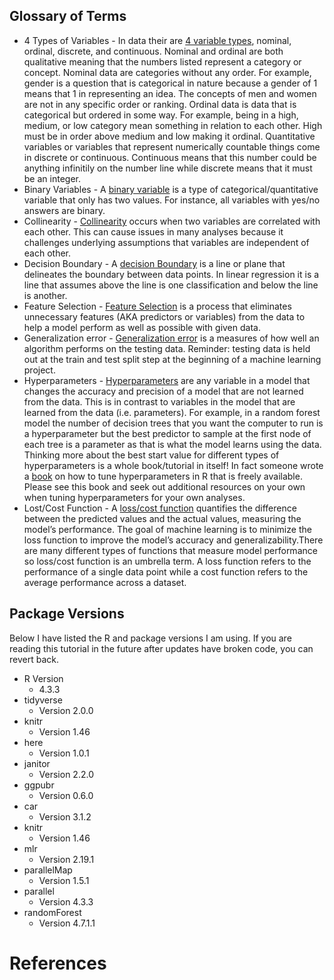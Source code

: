 ## Glossary of Terms

-   4 Types of Variables <a id="variables"></a> - In data their are [4 variable types](https://www.mygreatlearning.com/blog/types-of-data//), nominal, ordinal, discrete, and continuous. Nominal and ordinal are both qualitative meaning that the numbers listed represent a category or concept. Nominal data are categories without any order. For example, gender is a question that is categorical in nature because a gender of 1 means that 1 in representing an idea. The concepts of men and women are not in any specific order or ranking. Ordinal data is data that is categorical but ordered in some way. For example, being in a high, medium, or low category mean something in relation to each other. High must be in order above medium and low making it ordinal. Quantitative variables or variables that represent numerically countable things come in discrete or continuous. Continuous means that this number could be anything infinitily on the number line while discrete means that it must be an integer.
-   Binary Variables <a id="binary"></a> - A [binary variable](https://www.learndatasci.com/glossary/binary-variable/) is a type of categorical/quantitative variable that only has two values. For instance, all variables with yes/no answers are binary.
-   Collinearity <a id="collinearity"></a> - [Collinearity](https://www.stratascratch.com/blog/a-beginner-s-guide-to-collinearity-what-it-is-and-how-it-affects-our-regression-model/) occurs when two variables are correlated with each other. This can cause issues in many analyses because it challenges underlying assumptions that variables are independent of each other.
-   Decision Boundary <a id="db"></a> - A [decision Boundary](https://klu.ai/glossary/decision-boundary) is a line or plane that delineates the boundary between data points. In linear regression it is a line that assumes above the line is one classification and below the line is another.
-   Feature Selection <a id="feature"></a> - [Feature Selection](https://domino.ai/data-science-dictionary/feature-selection) is a process that eliminates unnecessary features (AKA predictors or variables) from the data to help a model perform as well as possible with given data.
-   Generalization error <a id="generror"></a> - [Generalization error](https://medium.com/@yixinsun_56102/understanding-generalization-error-in-machine-learning-e6c03b203036) is a measures of how well an algorithm performs on the testing data. Reminder: testing data is held out at the train and test split step at the beginning of a machine learning project.
-   Hyperparameters <a id="hyperparameters"></a> - [Hyperparameters](https://towardsdatascience.com/parameters-and-hyperparameters-aa609601a9ac) are any variable in a model that changes the accuracy and precision of a model that are not learned from the data. This is in contrast to variables in the model that are learned from the data (i.e. parameters). For example, in a random forest model the number of decision trees that you want the computer to run is a hyperparameter but the best predictor to sample at the first node of each tree is a parameter as that is what the model learns using the data. Thinking more about the best start value for different types of hyperparameters is a whole book/tutorial in itself! In fact someone wrote a [book](https://library.oapen.org/viewer/web/viewer.html?file=/bitstream/handle/20.500.12657/60840/978-981-19-5170-1.pdf?sequence=1&isAllowed=y) on how to tune hyperparameters in R that is freely available. Please see this book and seek out additional resources on your own when tuning hyperparameters for your own analyses.
-   Lost/Cost Function <a id="losscostfunction"></a> - A [loss/cost function](https://www.enjoyalgorithms.com/blog/loss-and-cost-functions-in-machine-learning) quantifies the difference between the predicted values and the actual values, measuring the model's performance. The goal of machine learning is to minimize the loss function to improve the model's accuracy and generalizability.There are many different types of functions that measure model performance so loss/cost function is an umbrella term. A loss function refers to the performance of a single data point while a cost function refers to the average performance across a dataset.

## Package Versions

Below I have listed the R and package versions I am using. If you are reading this tutorial in the future after updates have broken code, you can revert back.

-   R Version
    -   4.3.3
-   tidyverse
    -   Version 2.0.0
-   knitr
    -   Version 1.46
-   here
    -   Version 1.0.1
-   janitor
    -   Version 2.2.0
-   ggpubr
    -   Version 0.6.0
-   car
    -   Version 3.1.2
-   knitr
    -   Version 1.46
-   mlr
    -   Version 2.19.1
-   parallelMap
    -   Version 1.5.1
-   parallel
    -   Version 4.3.3
-   randomForest
    -   Version 4.7.1.1
    
# References
